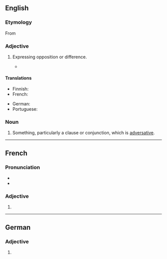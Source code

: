 ==English==

===Etymology===
From {{etyl|la|en}} {{m|la|adversativus||of conjunctions, expressing opposition}}

===Adjective===
{{en-adj|-}}

# {{lb|en|linguistics}} Expressing opposition or difference.
#* {{quote-book|en|title=Divorce in the New Testament‎|page=155|author=Raymond F. Collins|year=1992|passage=In Matthew's Q-source, this short sentence may have been introduced by the strong '''adversative''' conjunction, "but" (alla).}}

====Translations====
{{trans-top|expressing opposition or difference}}
* Finnish: {{t+|fi|adversatiivinen}}
* French: {{t+|fr|adversatif}}
{{trans-mid}}
* German: {{t+|de|adversativ}}
* Portuguese: {{t+|pt|adversativo}}
{{trans-bottom}}

===Noun===
{{en-noun}}

# {{lb|en|rare|dated}} Something, particularly a clause or conjunction, which is [[#Adjective|adversative]].

----

==French==

===Pronunciation===
* {{fr-IPA}}
* {{homophones|fr|adversatives}}

===Adjective===
{{head|fr|adjective form}}

# {{feminine singular of|fr|adversatif}}

----

==German==

===Adjective===
{{head|de|adjective form}}

# {{inflection of|de|adversativ||str//mix|nom//acc|f|s|;|str|nom//acc|p|;|wk|nom|all-gender|s|;|wk|acc|f//n|s}}